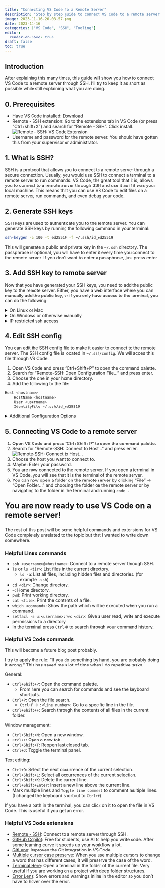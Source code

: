 ```yaml
---
title: "Connecting VS Code to a Remote Server"
description: "Step by step guide to connect VS Code to a remote server through SSH"
image: 2023-11-16-20-03-57.png
date: 2023-11-16
categories: ["VS Code", "SSH", "Tooling"]
editor:
  render-on-save: true
draft: false
toc: true
---
```



## Introduction

After explaining this many times, this guide will show you how to connect VS Code to a remote server through SSH. I'll try to keep it as short as possible while still explaining what you are doing.

## 0. Prerequisites

- Have VS Code installed: [Download](https://code.visualstudio.com/download)
- Remote - SSH extension: Go to the extensions tab in VS Code (or press "Ctrl+shift+X") and search for "Remote - SSH". Click install. ![Remote - SSH: VS Code Extension](2023-11-16-20-03-57.png)
- Username and password for the remote server. You should have gotten this from your supervisor or administrator.

## 1. What is SSH?

SSH is a protocol that allows you to connect to a remote server through a secure connection. Usually, you would use SSH to connect a terminal to a remote server to run commands. VS Code, the great tool that it is, allows you to connect to a remote server through SSH and use it as if it was your local machine. This means that you can use VS Code to edit files on a remote server, run commands, and even debug your code.

## 2. Generate SSH keys

SSH keys are used to authenticate you to the remote server. You can generate SSH keys by running the following command in your terminal:

```bash
ssh-keygen -a 100 -t ed25519 -f ~/.ssh/id_ed25519
```

This will generate a public and private key in the `~/.ssh` directory.
The passphrase is optional, you will have to enter it every time you connect to the remote server. If you don't want to enter a passphrase, just press enter.

## 3. Add SSH key to remote server

Now that you have generated your SSH keys, you need to add the public key to the remote server.
Either, you have a web interface where you can manually add the public key, or if you only have access to the terminal, you can do the following:

<details>
<summary>On Linux or Mac</summary>
Run the following command in your terminal:

```bash
ssh-copy-id -i ~/.ssh/id_ed25519.pub <username>@<hostname>
```

</details>

<details>
<summary>On Windows or otherwise manually</summary>

I would recommend to ssh into the remote server and add the public key manually. You can find the public key in `~/.ssh/id_ed25519.pub`.

Run the following command in your terminal:

```bash
ssh <username>@<hostname>
```

Here you will have to input your password. Once you are logged in, run the following command to add the public key to the authorized keys file:

```bash
echo "<public key>" >> ~/.ssh/authorized_keys
```
</details>

<details>
<summary>IP restricted ssh access</summary>

If you have IP restricted ssh access, you will have to add your public IP to the `~/.ssh/authorized_keys` file. You can find your public IP by searching for "What is my IP" in your browser.

Since the IP address can change, you can often use IP ranges to allow access. You can find the IP range by doing a `whois` lookup on your IP address. You can do this by running the following command in your terminal on Linux or Mac:

```bash
whois <your public IP>
```

otherwise, you can use a website like [whois.com](https://www.whois.com/whois/) to find the IP range. You find the IP range under "route".


</details>

## 4. Edit SSH config

You can edit the SSH config file to make it easier to connect to the remote server. The SSH config file is located in `~/.ssh/config`. We will acces this file through VS Code.

1. Open VS Code and press "Ctrl+Shift+P" to open the command palette.
2. Search for "Remote-SSH: Open Configuration File..." and press enter.
3. Choose the one in your home directory.
4. Add the following to the file:

```bash
Host <hostname>
    HostName <hostname>
    User <username>
    IdentityFile ~/.ssh/id_ed25519
```

<details>
<summary>Additional Configuration Options</summary>
- You can add multiple hosts to the SSH config file. This is useful if you have multiple servers you want to connect to.
- If you have to go through a jump host to connect to the remote server, you can add the following to the SSH config file:

    ```bash
    Host <hostname>
        HostName <hostname>
        User <username>
        IdentityFile ~/.ssh/id_ed25519
        ProxyCommand ssh <jump host username>@<jump host hostname> -W %h:%p
    ```

- If you have multiple really similar hosts, you can use `%h` in the SSH config file. `%h` will be replaced with the hostname and `%p` will be replaced with the port number. This is useful if you have multiple servers with the same username and SSH key.

    ```bash
    Host <hostname1> <hostname2> <hostname3>
        HostName %h
        ...
    ```

- If you want to push to GitHub through SSH, you can forward your SSH agent to the remote server. This will allow you to push to GitHub without having to add a new SSH key to GitHub. You can do this by adding the following to the SSH config file:

    ```bash 
        ForwardAgent yes
    ```

- If you want to look at plots or images on the remote server, you can forward the X11 display to your local machine. This will allow you to open plots and images on the remote server and have them show up on your local machine. You can do this by adding the following to the SSH config file:

    ```bash
        ForwardX11 yes
    ```
    This works as is on Linux and Mac. On Windows, you will have to install an X11 server.

</details>


## 5. Connecting VS Code to a remote server

1. Open VS Code and press "Ctrl+Shift+P" to open the command palette.
2. Search for "Remote-SSH: Connect to Host..." and press enter. ![Remote-SSH: Connect to Host...](2023-11-16-20-21-06.png)
3. Choose the host you want to connect to.
4. Maybe: Enter your password.
5. You are now connected to the remote server. If you open a terminal in VS Code, you will see that it is the terminal of the remote server.
6. You can now open a folder on the remote server by clicking "File" -> "Open Folder..." and choosing the folder on the remote server or by navigating to the folder in the terminal and running `code .`


<p style="font-size:25px;">**You are now ready to use VS Code on a remote server!**</p>
The rest of this post will be some helpful commands and extensions for VS Code completely unrelated to the topic but that I wanted to write down somewhere.

### Helpful Linux commands

- `ssh <username>@<hostname>`: Connect to a remote server through SSH.
- `ls` or `ls <dir>`: List files in the current directory.
    - `ls -a`: List all files, including hidden files and directories. (for example `.ssh`)
- `cd <dir>`: Change directory.
- `~`: Home directory.
- `pwd`: Print working directory.
- `cat <file>`: Print the contents of a file.
- `which <command>`: Show the path which will be executed when you run a command.
- `setfacl -m u:<username>:rwx <dir>`: Give a user read, write and execute permissions to a directory.
- In the terminal press `Ctrl+R` to search through your command history.


### Helpful VS Code commands
This will become a future blog post probably.

I try to apply the rule: "If you do something by hand, you are probably doing it wrong." This has saved me a lot of time when I do repetitive tasks.

General:

- `Ctrl+Shift+P`: Open the command palette.
    - From here you can search for commands and see the keyboard shortcuts.
- `Ctrl+P`: Open the file search.
    - `Ctrl+P` -> `:<line number>`: Go to a specific line in the file.
- `Ctrl+Shift+F`: Search through the contents of all files in the current folder.

Window management:

- `Ctrl+Shift+N`: Open a new window.
- `Ctrl+T`: Open a new tab.
- `Ctrl+Shift+T`: Reopen last closed tab.
- `Ctrl+J`: Toggle the terminal panel.

Text editing:

- `Ctrl+D`: Select the next occurrence of the current selection.
- `Ctrl+Shift+L`: Select all occurrences of the current selection.
- `Ctrl+Shift+K`: Delete the current line.
- `Ctrl+Shift+Enter`: Insert a new line above the current line.
- Mark multiple lines and `Toggle line comment` to comment multiple lines. (I changed the keyboard shortcut to `Ctrl+#`)

If you have a path in the terminal, you can click on it to open the file in VS Code. This is useful if you get an error.

### Helpful VS Code extensions

- [Remote - SSH](https://marketplace.visualstudio.com/items?itemName=ms-vscode-remote.remote-ssh): Connect to a remote server through SSH.
- [GitHub Copilot](https://marketplace.visualstudio.com/items?itemName=GitHub.copilot): Free for students, use AI to help you write code. After some learning curve it speeds up your workflow a lot.
- [GitLens](https://marketplace.visualstudio.com/items?itemName=eamodio.gitlens): Improves the Git integration in VS Code.
- [Multiple cursor case preserve](https://marketplace.visualstudio.com/items?itemName=Cardinal90.multi-cursor-case-preserve): When you use multiple cursors to change a word that has different cases, it will preserve the case of the word.
- [Terminal Here](https://marketplace.visualstudio.com/items?itemName=Tyriar.vscode-terminal-here): Open a terminal in the folder of the current file. Very useful if you are working on a project with deep folder structures.
- [Error Lens](https://marketplace.visualstudio.com/items?itemName=usernamehw.errorlens): Show errors and warnings inline in the editor so you don't have to hover over the error.